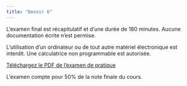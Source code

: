 ```yaml
---
title: "Devoir 6"
---
```


L’examen final est récapitulatif et d'une durée de 180 minutes. Aucune documentation écrite n’est permise.

L’utilisation d’un ordinateur ou de tout autre matériel électronique est interdit. Une calculatrice non
programmable est autorisée.

[Téléchargez le PDF de l'examen de pratique](MATH60602-final-pratique.pdf)

L'examen compte pour 50% de la note finale du cours.
